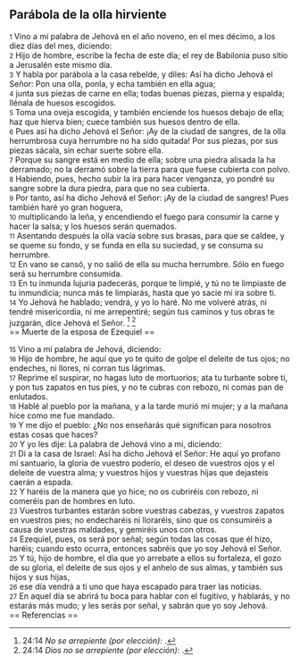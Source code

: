 == Parábola de la olla hirviente ==

{{anchor|1}} <small>1</small> Vino a mí palabra de Jehová en el año noveno, en el mes décimo, a los diez días del mes, diciendo:<br>
{{anchor|2}} <small>2</small> Hijo de hombre, escribe la fecha de este día; el rey de Babilonia puso sitio a Jerusalén este mismo día.<br>
{{anchor|3}} <small>3</small> Y habla por parábola a la casa rebelde, y diles: Así ha dicho Jehová el Señor: Pon una olla, ponla, y echa también en ella agua;<br>
{{anchor|4}} <small>4</small> junta sus piezas de carne en ella; todas buenas piezas, pierna y espalda; llénala de huesos escogidos.<br>
{{anchor|5}} <small>5</small> Toma una oveja escogida, y también enciende los huesos debajo de ella; haz que hierva bien; cuece también sus huesos dentro de ella.<br>
{{anchor|6}} <small>6</small> Pues así ha dicho Jehová el Señor: ¡Ay de la ciudad de sangres, de la olla herrumbrosa cuya herrumbre no ha sido quitada! Por sus piezas, por sus piezas sácala, sin echar suerte sobre ella.<br>
{{anchor|7}} <small>7</small> Porque su sangre está en medio de ella; sobre una piedra alisada la ha derramado; no la derramó sobre la tierra para que fuese cubierta con polvo.<br>
{{anchor|8}} <small>8</small> Habiendo, pues, hecho subir la ira para hacer venganza, yo pondré su sangre sobre la dura piedra, para que no sea cubierta.<br>
{{anchor|9}} <small>9</small> Por tanto, así ha dicho Jehová el Señor: ¡Ay de la ciudad de sangres! Pues también haré yo gran hoguera,<br>
{{anchor|10}} <small>10</small> multiplicando la leña, y encendiendo el fuego para consumir la carne y hacer la salsa; y los huesos serán quemados.<br>
{{anchor|11}} <small>11</small> Asentando después la olla vacía sobre sus brasas, para que se caldee, y se queme su fondo, y se funda en ella su suciedad, y se consuma su herrumbre.<br>
{{anchor|12}} <small>12</small> En vano se cansó, y no salió de ella su mucha herrumbre. Sólo en fuego será su herrumbre consumida.<br>
{{anchor|13}} <small>13</small> En tu inmunda lujuria padecerás, porque te limpié, y tú no te limpiaste de tu inmundicia; nunca más te limpiarás, hasta que yo sacie mi ira sobre ti.<br>
{{anchor|14}} <small>14</small> Yo Jehová he hablado; vendrá, y yo lo haré. No me volveré atrás, ni tendré misericordia, ni me arrepentiré; según tus caminos y tus obras te juzgarán, dice Jehová el Señor. <ref>24:14 ''No se arrepiente (por elección)'': {{lib|LU|2|2|2}}.</ref> <ref>24:14 ''Dios no se arrepiente (por elección)'': {{lib|LU|4|3|4}}.</ref><br>
== Muerte de la esposa de Ezequiel ==

{{anchor|15}} <small>15</small> Vino a mí palabra de Jehová, diciendo:<br>
{{anchor|16}} <small>16</small> Hijo de hombre, he aquí que yo te quito de golpe el deleite de tus ojos; no endeches, ni llores, ni corran tus lágrimas.<br>
{{anchor|17}} <small>17</small> Reprime el suspirar, no hagas luto de mortuorios; ata tu turbante sobre ti, y pon tus zapatos en tus pies, y no te cubras con rebozo, ni comas pan de enlutados.<br>
{{anchor|18}} <small>18</small> Hablé al pueblo por la mañana, y a la tarde murió mi mujer; y a la mañana hice como me fue mandado.<br>
{{anchor|19}} <small>19</small> Y me dijo el pueblo: ¿No nos enseñarás qué significan para nosotros estas cosas que haces?<br>
{{anchor|20}} <small>20</small> Y yo les dije: La palabra de Jehová vino a mí, diciendo:<br>
{{anchor|21}} <small>21</small> Di a la casa de Israel: Así ha dicho Jehová el Señor: He aquí yo profano mi santuario, la gloria de vuestro poderío, el deseo de vuestros ojos y el deleite de vuestra alma; y vuestros hijos y vuestras hijas que dejasteis caerán a espada.<br>
{{anchor|22}} <small>22</small> Y haréis de la manera que yo hice; no os cubriréis con rebozo, ni comeréis pan de hombres en luto.<br>
{{anchor|23}} <small>23</small> Vuestros turbantes estarán sobre vuestras cabezas, y vuestros zapatos en vuestros pies; no endecharéis ni lloraréis, sino que os consumiréis a causa de vuestras maldades, y gemiréis unos con otros.<br>
{{anchor|24}} <small>24</small> Ezequiel, pues, os será por señal; según todas las cosas que él hizo, haréis; cuando esto ocurra, entonces sabréis que yo soy Jehová el Señor.<br>
{{anchor|25}} <small>25</small> Y tú, hijo de hombre, el día que yo arrebate a ellos su fortaleza, el gozo de su gloria, el deleite de sus ojos y el anhelo de sus almas, y también sus hijos y sus hijas,<br>
{{anchor|26}} <small>26</small> ese día vendrá a ti uno que haya escapado para traer las noticias.<br>
{{anchor|27}} <small>27</small> En aquel día se abrirá tu boca para hablar con el fugitivo, y hablarás, y no estarás más mudo; y les serás por señal, y sabrán que yo soy Jehová.<br>
== Referencias ==

<references />
